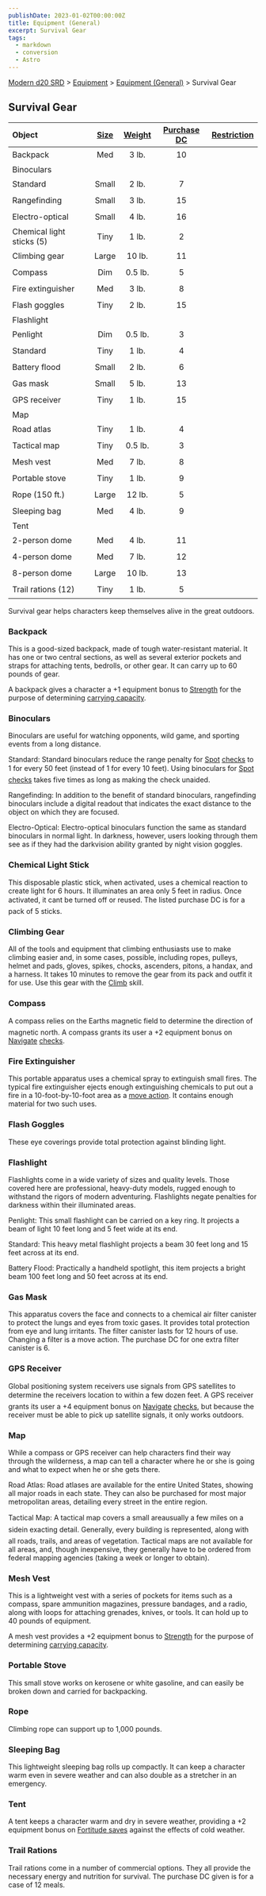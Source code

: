 ```yaml
---
publishDate: 2023-01-02T00:00:00Z
title: Equipment (General)
excerpt: Survival Gear
tags:
  - markdown
  - conversion
  - Astro
---
```


[Modern d20 SRD](/#modernD20) > [Equipment](modern-d20-srd-equipment-index) > [Equipment (General)](modern-d20-srd-equipment-equipment-general) > Survival Gear

## Survival Gear

| Object                    | [Size](modern-d20-srd-equipment-equipment-general) | [Weight](modern-d20-srd-equipment-equipment-general) | [Purchase DC](modern-d20-srd-equipment-equipment-general) | [Restriction](modern-d20-srd-equipment-equipment-general) |
| :------------------------ | :------------------------------------------------: | :--------------------------------------------------: | :-------------------------------------------------------: | --------------------------------------------------------: |
| Backpack                  |                        Med                         |                        3 lb.                         |                            10                             |                                                           |
| Binoculars                |                                                    |                                                      |                                                           |                                                           |
| Standard                  |                       Small                        |                        2 lb.                         |                             7                             |                                                           |
| Rangefinding              |                       Small                        |                        3 lb.                         |                            15                             |                                                           |
| Electro-optical           |                       Small                        |                        4 lb.                         |                            16                             |                                                           |
| Chemical light sticks (5) |                        Tiny                        |                        1 lb.                         |                             2                             |                                                           |
| Climbing gear             |                       Large                        |                        10 lb.                        |                            11                             |                                                           |
| Compass                   |                        Dim                         |                       0.5 lb.                        |                             5                             |                                                           |
| Fire extinguisher         |                        Med                         |                        3 lb.                         |                             8                             |                                                           |
| Flash goggles             |                        Tiny                        |                        2 lb.                         |                            15                             |                                                           |
| Flashlight                |                                                    |                                                      |                                                           |                                                           |
| Penlight                  |                        Dim                         |                       0.5 lb.                        |                             3                             |                                                           |
| Standard                  |                        Tiny                        |                        1 lb.                         |                             4                             |                                                           |
| Battery flood             |                       Small                        |                        2 lb.                         |                             6                             |                                                           |
| Gas mask                  |                       Small                        |                        5 lb.                         |                            13                             |                                                           |
| GPS receiver              |                        Tiny                        |                        1 lb.                         |                            15                             |                                                           |
| Map                       |                                                    |                                                      |                                                           |                                                           |
| Road atlas                |                        Tiny                        |                        1 lb.                         |                             4                             |                                                           |
| Tactical map              |                        Tiny                        |                       0.5 lb.                        |                             3                             |                                                           |
| Mesh vest                 |                        Med                         |                        7 lb.                         |                             8                             |                                                           |
| Portable stove            |                        Tiny                        |                        1 lb.                         |                             9                             |                                                           |
| Rope (150 ft.)            |                       Large                        |                        12 lb.                        |                             5                             |                                                           |
| Sleeping bag              |                        Med                         |                        4 lb.                         |                             9                             |                                                           |
| Tent                      |                                                    |                                                      |                                                           |                                                           |
| 2-person dome             |                        Med                         |                        4 lb.                         |                            11                             |                                                           |
| 4-person dome             |                        Med                         |                        7 lb.                         |                            12                             |                                                           |
| 8-person dome             |                       Large                        |                        10 lb.                        |                            13                             |                                                           |
| Trail rations (12)        |                        Tiny                        |                        1 lb.                         |                             5                             |                                                           |

Survival gear helps characters keep themselves alive in the great outdoors.

### Backpack

This is a good-sized backpack, made of tough water-resistant material. It has one or two central sections, as well as several exterior pockets and straps for attaching tents, bedrolls, or other gear. It can carry up to 60 pounds of gear.

A backpack gives a character a +1 equipment bonus to [Strength](modern-d20-srd-basics-ability-scores) for the purpose of determining [carrying capacity](modern-d20-srd-equipment-carrying-capacity).

### Binoculars

Binoculars are useful for watching opponents, wild game, and sporting events from a long distance.

Standard: Standard binoculars reduce the range penalty for [Spot](modern-d20-srd-skills-spot) [checks](modern-d20-srd-skills-skill-basics-php#skill-check-index) to 1 for every 50 feet (instead of 1 for every 10 feet). Using binoculars for [Spot](modern-d20-srd-skills-spot) [checks](modern-d20-srd-skills-skill-basics-php#skill-check-index) takes five times as long as making the check unaided.

Rangefinding: In addition to the benefit of standard binoculars, rangefinding binoculars include a digital readout that indicates the exact distance to the object on which they are focused.

Electro-Optical: Electro-optical binoculars function the same as standard binoculars in normal light. In darkness, however, users looking through them see as if they had the darkvision ability granted by night vision goggles.

### Chemical Light Stick

This disposable plastic stick, when activated, uses a chemical reaction to create light for 6 hours. It illuminates an area only 5 feet in radius. Once activated, it cant be turned off or reused. The listed purchase DC is for a pack of 5 sticks.

### Climbing Gear

All of the tools and equipment that climbing enthusiasts use to make climbing easier and, in some cases, possible, including ropes, pulleys, helmet and pads, gloves, spikes, chocks, ascenders, pitons, a handax, and a harness. It takes 10 minutes to remove the gear from its pack and outfit it for use. Use this gear with the [Climb](modern-d20-srd-skills-climb) skill.

### Compass

A compass relies on the Earths magnetic field to determine the direction of magnetic north. A compass grants its user a +2 equipment bonus on [Navigate](modern-d20-srd-skills-navigate) [checks](modern-d20-srd-skills-skill-basics-php#skill-check-index).

### Fire Extinguisher

This portable apparatus uses a chemical spray to extinguish small fires. The typical fire extinguisher ejects enough extinguishing chemicals to put out a fire in a 10-foot-by-10-foot area as a [move action](modern-d20-srd-combat-move-actions). It contains enough material for two such uses.

### Flash Goggles

These eye coverings provide total protection against blinding light.

### Flashlight

Flashlights come in a wide variety of sizes and quality levels. Those covered here are professional, heavy-duty models, rugged enough to withstand the rigors of modern adventuring. Flashlights negate penalties for darkness within their illuminated areas.

Penlight: This small flashlight can be carried on a key ring. It projects a beam of light 10 feet long and 5 feet wide at its end.

Standard: This heavy metal flashlight projects a beam 30 feet long and 15 feet across at its end.

Battery Flood: Practically a handheld spotlight, this item projects a bright beam 100 feet long and 50 feet across at its end.

### Gas Mask

This apparatus covers the face and connects to a chemical air filter canister to protect the lungs and eyes from toxic gases. It provides total protection from eye and lung irritants. The filter canister lasts for 12 hours of use. Changing a filter is a move action. The purchase DC for one extra filter canister is 6.

### GPS Receiver

Global positioning system receivers use signals from GPS satellites to determine the receivers location to within a few dozen feet. A GPS receiver grants its user a +4 equipment bonus on [Navigate](modern-d20-srd-skills-navigate) [checks](modern-d20-srd-skills-skill-basics-php#skill-check-index), but because the receiver must be able to pick up satellite signals, it only works outdoors.

### Map

While a compass or GPS receiver can help characters find their way through the wilderness, a map can tell a character where he or she is going and what to expect when he or she gets there.

Road Atlas: Road atlases are available for the entire United States, showing all major roads in each state. They can also be purchased for most major metropolitan areas, detailing every street in the entire region.

Tactical Map: A tactical map covers a small areausually a few miles on a sidein exacting detail. Generally, every building is represented, along with all roads, trails, and areas of vegetation. Tactical maps are not available for all areas, and, though inexpensive, they generally have to be ordered from federal mapping agencies (taking a week or longer to obtain).

### Mesh Vest

This is a lightweight vest with a series of pockets for items such as a compass, spare ammunition magazines, pressure bandages, and a radio, along with loops for attaching grenades, knives, or tools. It can hold up to 40 pounds of equipment.

A mesh vest provides a +2 equipment bonus to [Strength](modern-d20-srd-basics-ability-scores) for the purpose of determining [carrying capacity](modern-d20-srd-equipment-carrying-capacity).

### Portable Stove

This small stove works on kerosene or white gasoline, and can easily be broken down and carried for backpacking.

### Rope

Climbing rope can support up to 1,000 pounds.

### Sleeping Bag

This lightweight sleeping bag rolls up compactly. It can keep a character warm even in severe weather and can also double as a stretcher in an emergency.

### Tent

A tent keeps a character warm and dry in severe weather, providing a +2 equipment bonus on [Fortitude saves](modern-d20-srd-basics-saving-throws) against the effects of cold weather.

### Trail Rations

Trail rations come in a number of commercial options. They all provide the necessary energy and nutrition for survival. The purchase DC given is for a case of 12 meals.

